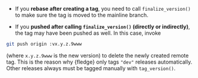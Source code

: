 * If you **rebase after creating a tag**, you need to call `finalize_version()` to make sure the tag is moved to the mainline branch.

* If you **pushed after calling `finalize_version()` (directly or indirectly)**, the tag may have been pushed as well. In this case, invoke

```sh
git push origin :vx.y.z.9www
```

(where `x.y.z.9www` is the new version) to delete the newly created remote tag.
This is the reason why {fledge} only tags `"dev"` releases automatically.
Other releases always must be tagged manually with `tag_version()`.
